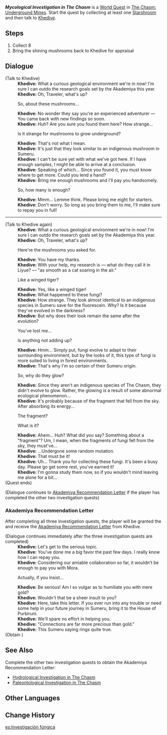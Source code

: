 {{Quest Infobox
|id            = 71050
|image         = World Quest Mycological Investigation in The Chasm.png
|type          = World
|requirement   = Completed [[Chasm Spelunkers]] quest
|characters    = Khedive; Traveler
|startLocation = [[The Chasm: Underground Mines]]
|region        = Liyue
|area          = The Chasm: Underground Mines
|prev          = 
|next          = 
|rewards       = Adventure EXP*150;Primogem*20;Mora*40,000
|otherRewards  = 
}}
'''''Mycological Investigation in The Chasm''''' is a [[World Quest]] in [[The Chasm: Underground Mines]]. Start the quest by collecting at least one [[Starshroom]] and then talk to [[Khedive]].

==Steps==
# Collect 8 {{Item|Starshroom|text=shining mushrooms}}
# Bring the shining mushrooms back to Khedive for appraisal

==Dialogue==
{{Quest Description|The Chasm has a complex ecological and geological system. One of the most curious things here is the glowing mushrooms. Help the Sumeru scholar Khedive to investigate the mushrooms that grow in The Chasm...}}
{{Dialogue Start}}
;(Talk to Khedive)
:'''Khedive:''' What a curious geological environment we're in now! I'm sure I can outdo the research goals set by the Akademiya this year.
:'''Khedive:''' Oh, Traveler, what's up?
:{{DIcon|Quest}} So, about these mushrooms...
:'''Khedive:''' No wonder they say you're an experienced adventurer &mdash; You came back with new findings so soon.
:'''Khedive:''' Huh? Are you sure you found them here? How strange...
:{{DIcon}} Is it strange for mushrooms to grow underground?
:'''Khedive:''' That's not what I mean.
:'''Khedive:''' It's just that they look similar to an indigenous mushroom in Sumeru.
:'''Khedive:''' I can't be sure yet with what we've got here. If I have enough samples, I might be able to arrive at a conclusion.
:'''Khedive:''' Speaking of which... Since you found it, you must know where to get more. Could you lend a hand?
:'''Khedive:''' Bring me enough mushrooms and I'll pay you handsomely.
:{{DIcon}} So, how many is enough?
:'''Khedive:''' Mmm... Lemme think. Please bring me eight for starters.
:'''Khedive:''' Don't worry. So long as you bring them to me, I'll make sure to repay you in full!

----

;(Talk to Khedive again)
:'''Khedive:''' What a curious geological environment we're in now! I'm sure I can outdo the research goals set by the Akademiya this year.
:'''Khedive:''' Oh, Traveler, what's up?
:{{DIcon|Quest}} Here're the mushrooms you asked for.
:'''Khedive:''' You have my thanks.
:'''Khedive:''' With your help, my research is &mdash; what do they call it in Liyue? &mdash; "as smooth as a cat soaring in the air."
:{{DIcon}} Like a winged tiger?
:'''Khedive:''' Yes, like a winged tiger!
:'''Khedive:''' What happened to these fungi?
:'''Khedive:''' How strange. They look almost identical to an indigenous species in Sumeru save for the fluorescein. Why? Is it because they've evolved in the darkness?
:'''Khedive:''' But why does their look remain the same after the evolution?
:{{DIcon}} You've lost me...
:{{DIcon}} Is anything not adding up?
:'''Khedive:''' Hmm... Simply put, fungi evolve to adapt to their surrounding environment, but by the looks of it, this type of fungi is more suited to living in forest environments.
:'''Khedive:''' That's why I'm so certain of their Sumeru origin.
:{{DIcon}} So, why do they glow?
:'''Khedive:''' Since they aren't an indigenous species of The Chasm, they didn't evolve to glow. Rather, the glowing is a result of some abnormal ecological phenomenon...
:'''Khedive:''' It's probably because of the fragment that fell from the sky. After absorbing its energy...
:{{DIcon}} The fragment?
:{{DIcon}} What is it?
:'''Khedive:''' Ahem... Huh? What did you say? Something about a "fragment"? Um, I mean, when the fragments of fungi fell from the sky, they must've...
:'''Khedive:''' ...Undergone some random mutation.
:'''Khedive:''' That must be it!
:'''Khedive:''' Uh... Thank you for collecting these fungi. It's been a busy day. Please go get some rest, you've earned it!
:'''Khedive:''' I'm gonna study them now, so if you wouldn't mind leaving me alone for a bit...
;(Quest ends)

;(Dialogue continues to [[#Akademiya Recommendation Letter|Akademiya Recommendation Letter]] if the player has completed the other two investigation quests)
{{Dialogue End}}

===Akademiya Recommendation Letter===
<!-- Note: this section is transcluded to the sibling quests: "Paleontological Investigation in The Chasm" and "Hydrological Investigation in The Chasm" -->
After completing all three investigation quests, the player will be granted the {{Achievement|Of the Human Heart Many Essays Written}} and receive the [[Akademiya Recommendation Letter]] from Khedive.

{{Dialogue Start}}
;(Dialogue continues immediately after the three investigation quests are completed)
:'''Khedive:''' Let's get to the serious topic.
:'''Khedive:''' You've done me a big favor the past few days. I really {{sic|don’t}} know how I can repay you.
:'''Khedive:''' Considering our amiable collaboration so far, it wouldn't be enough to pay you with Mora.
:{{DIcon}} Actually, if you insist...
:'''Khedive:''' Be serious! Am I so vulgar as to humiliate you with mere gold?
:'''Khedive:''' Wouldn't that be a sheer insult to you?
:'''Khedive:''' Here, take this letter. If you ever run into any trouble or need some help in your future journey in Sumeru, bring it to the House of Purbiruni.
:'''Khedive:''' We'll spare no effort in helping you.
:'''Khedive:''' "Connections are far more precious than gold."
:'''Khedive:''' This Sumeru saying rings quite true.
;(Obtain {{Item|Akademiya Recommendation Letter}})
{{Dialogue End}}

==See Also==
Complete the other two investigation quests to obtain the Akademiya Recommendation Letter:
* [[Hydrological Investigation in The Chasm]]
* [[Paleontological Investigation in The Chasm]]

==Other Languages==
{{Other Languages
|en      = Mycological Investigation in The Chasm
|zhs     = 层岩菌类调查
|zhs_rm  = Céngyán Jùnlèi Diàochá
|zht     = 層岩菌類調查
|zht_rm  = Céngyán Jùnlèi Diàochá
|zh_tl   = Chasm Fungus Investigation
|ja      = 層岩キノコ調査
|ja_rm   = Sougan Kinoko Chousa{{Assumed}}
|ja_tl   = Chasm Mushroom Investigation
|ko      = {{tt|층암|層岩}} {{tt|균류|菌類}} {{tt|조사|調査}}
|ko_tl   = Chasm Fungus Investigation
|es      = Investigación fúngica
|es_tl   = Fungal Investigation
|fr      = Enquête mycologique dans le Gouffre
|fr_tl   = Mycological Investigation in the Chasm
|ru      = Микологическое исследование Разлома
|ru_tl   = Mycological Investigation of {{Lex|The Chasm|ru}}
|th      = สำรวจเห็ดใน Chasm
|th_rm   = Samruat het nai Chasm
|th_tl   = 
|vi      = Điều Tra Nấm Vực Đá Sâu
|vi_tl   = Investigation of {{Lexicon|The Chasm|vi}}'s Mushroom
|de      = Pilzforschung in der Großen Kluft
|de_tl   = Mushroom Research in the Chasm
|id      = Penyelidikan Jamur Chasm
|id_tl   = Chasm Mushroom Investigation
|pt      = Investigação Micológica no Despenhadeiro
|pt_tl   = 
|tr      = Kanyon'da Mikolojik Araştırma
|tr_tl   = 
|it      = Ricerca micologica nella Voragine
|it_tl   = 
}}

==Change History==
{{Change History|2.6}}

[[es:Investigación fúngica]]